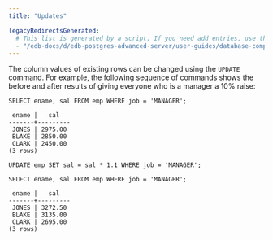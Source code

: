```yaml
---
title: "Updates"

legacyRedirectsGenerated:
  # This list is generated by a script. If you need add entries, use the `legacyRedirects` key.
  - "/edb-docs/d/edb-postgres-advanced-server/user-guides/database-compatibility-for-oracle-developers-guide/11/Database_Compatibility_for_Oracle_Developers_Guide.1.017.html"
---
```


<div id="updates" class="registered_link"></div>

The column values of existing rows can be changed using the `UPDATE` command. For example, the following sequence of commands shows the before and after results of giving everyone who is a manager a 10% raise:

```text
SELECT ename, sal FROM emp WHERE job = 'MANAGER';

 ename |   sal
-------+---------
 JONES | 2975.00
 BLAKE | 2850.00
 CLARK | 2450.00
(3 rows)

UPDATE emp SET sal = sal * 1.1 WHERE job = 'MANAGER';

SELECT ename, sal FROM emp WHERE job = 'MANAGER';

 ename |   sal
-------+---------
 JONES | 3272.50
 BLAKE | 3135.00
 CLARK | 2695.00
(3 rows)
```
